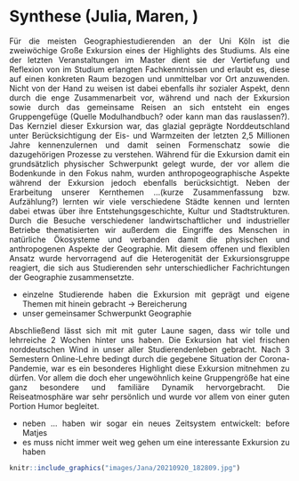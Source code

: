 # Synthese (Julia, Maren, )
<div style="text-align: justify">

Für die meisten Geographiestudierenden an der Uni Köln ist die zweiwöchige Große Exkursion eines der Highlights des Studiums. Als eine der letzten Veranstaltungen im Master dient sie der Vertiefung und Reflexion von im Studium erlangten Fachkenntnissen und erlaubt es, diese auf einen konkreten Raum bezogen und unmittelbar vor Ort anzuwenden. Nicht von der Hand zu weisen ist dabei ebenfalls ihr sozialer Aspekt, denn durch die enge Zusammenarbeit vor, während und nach der Exkursion sowie durch das gemeinsame Reisen an sich entsteht ein enges Gruppengefüge (Quelle Modulhandbuch? oder kann man das rauslassen?). 
Das Kernziel dieser Exkursion war, das glazial geprägte Norddeutschland unter Berücksichtigung der Eis- und Warmzeiten der letzten 2,5 Millionen Jahre kennenzulernen und damit seinen Formenschatz sowie die dazugehörigen Prozesse zu verstehen. Während für die Exkursion damit ein grundsätzlich physischer Schwerpunkt gelegt wurde, der vor allem die Bodenkunde in den Fokus nahm, wurden anthropogeographische Aspekte während der Exkursion jedoch ebenfalls berücksichtigt. Neben der Erarbeitung unserer Kernthemen ...(kurze Zusammenfassung bzw. Aufzählung?) lernten wir viele verschiedene Städte kennen und lernten dabei etwas über ihre Entstehungsgeschichte, Kultur und Stadtstrukturen. Durch die Besuche verschiedener landwirtschaftlicher und industrieller Betriebe thematisierten wir außerdem die Eingriffe des Menschen in natürliche Ökosysteme und verbanden damit die physischen und anthropogenen Aspekte der Geographie. 
Mit diesem offenen und flexiblen Ansatz wurde hervorragend auf die Heterogenität der Exkursionsgruppe reagiert, die sich aus Studierenden sehr unterschiedlicher Fachrichtungen der Geographie zusammensetzte. 

- einzelne Studierende haben die Exkursion mit geprägt und eigene Themen mit hinein gebracht 
-> Bereicherung 
- unser gemeinsamer Schwerpunkt Geographie


Abschließend lässt sich mit mit guter Laune sagen, dass wir tolle und lehrreiche 2 Wochen hinter uns haben. Die Exkursion hat viel frischen norddeutschen Wind in unser aller Studierendenleben gebracht. Nach 3 Semestern Online-Lehre bedingt durch die gegebene Situation der Corona-Pandemie, war es ein besonderes Highlight diese Exkursion mitnehmen zu dürfen. Vor allem die doch eher ungewöhnlich keine Gruppengröße hat eine ganz besondere und familiäre Dynamik hervorgebracht. Die Reiseatmosphäre war sehr persönlich und wurde vor allem von einer guten Portion Humor begleitet.

 
- neben ... haben wir sogar ein neues Zeitsystem entwickelt: before Matjes
- es muss nicht immer weit weg gehen um eine interessante Exkursion zu haben


```r
knitr::include_graphics("images/Jana/20210920_182809.jpg")
```